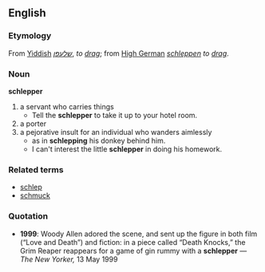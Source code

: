 ==English==
=== Etymology ===
From [[Yiddish]] ''[[שלעפּן]]'', ''to [[drag]]''; from [[High German]] ''[[schleppen]]'' ''to [[drag]]''.
===Noun===
'''schlepper'''
# a servant who carries things
#* Tell the '''schlepper''' to take it up to your hotel room.
# a porter
# a pejorative insult for an individual who wanders aimlessly
#* as in '''schlepping''' his donkey behind him.
#* I can't interest the little '''schlepper''' in doing his homework.
=== Related terms ===
*[[schlep]]
*[[schmuck]]

===Quotation===
*'''1999''': Woody Allen adored the scene, and sent up the figure in both film (“Love and Death”) and fiction: in a piece called “Death Knocks,” the Grim Reaper reappears for a game of gin rummy with a '''schlepper''' &mdash; ''The New Yorker,'' 13 May 1999
{{cattag2|Yiddish language|Yiddish derivations}}